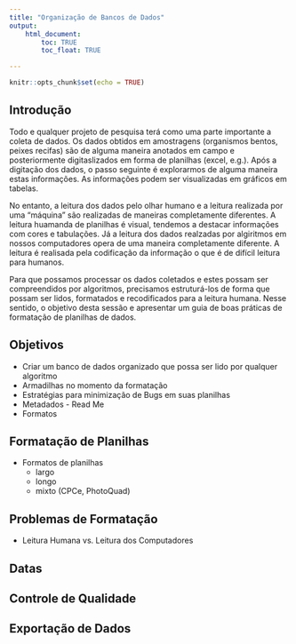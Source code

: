 ```yaml
---
title: "Organização de Bancos de Dados"
output: 
    html_document:
        toc: TRUE
        toc_float: TRUE

---
```



```r
knitr::opts_chunk$set(echo = TRUE)
```

## Introdução

Todo e qualquer projeto de pesquisa terá como uma parte importante a coleta de dados. Os dados obtidos em amostragens (organismos bentos, peixes recifas) são de alguma maneira anotados em campo e posteriormente digitaslizados em forma de planilhas (excel, e.g.). Após a digitação dos dados, o passo seguinte é explorarmos de alguma maneira estas informações.
As informações podem ser visualizadas em gráficos em tabelas.

No entanto, a leitura dos dados pelo olhar humano e a leitura realizada por uma "máquina" são realizadas de maneiras completamente diferentes. A leitura huamanda de planilhas é visual, tendemos a destacar informações com cores e tabulações. Já a leitura dos dados realzadas por algiritmos em nossos computadores opera de uma maneira completamente diferente. A leitura é realisada pela codificação da informação o que é de difícil leitura para humanos.

Para que possamos processar os dados coletados e estes possam ser compreendidos por algoritmos, precisamos estruturá-los de forma que possam ser lidos, formatados e recodificados para a leitura humana. Nesse sentido, o objetivo desta sessão e apresentar um guia de boas práticas de formatação de planilhas de dados. 


## Objetivos
 + Criar um banco de dados organizado que possa ser lido por qualquer algoritmo
 + Armadilhas no momento da formatação
 + Estratégias para minimização de Bugs em suas planilhas
 + Metadados - Read Me
 + Formatos


## Formatação de Planilhas
  + Formatos de planilhas
    - largo
    - longo
    - mixto (CPCe, PhotoQuad)

## Problemas de Formatação
  + Leitura Humana vs. Leitura dos Computadores

## Datas

## Controle de Qualidade

## Exportação de Dados